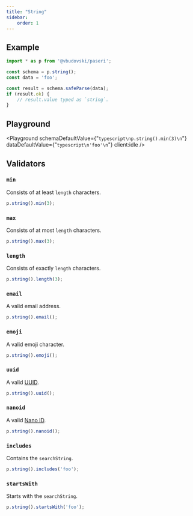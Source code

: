 ```yaml
---
title: "String"
sidebar:
    order: 1
---
```



## Example

```typescript
import * as p from '@vbudovski/paseri';

const schema = p.string();
const data = 'foo';

const result = schema.safeParse(data);
if (result.ok) {
    // result.value typed as `string`.
}
```

## Playground

<Playground
    schemaDefaultValue={"```typescript\np.string().min(3)\n```"}
    dataDefaultValue={"```typescript\n'foo'\n```"}
    client:idle
/>

## Validators

### `min`

Consists of at least `length` characters.

```typescript
p.string().min(3);
```

### `max`

Consists of at most `length` characters.

```typescript
p.string().max(3);
```

### `length`

Consists of exactly `length` characters.

```typescript
p.string().length(3);
```

### `email`

A valid email address.

```typescript
p.string().email();
```

### `emoji`

A valid emoji character.

```typescript
p.string().emoji();
```

### `uuid`

A valid [UUID](https://en.wikipedia.org/wiki/Universally_unique_identifier).

```typescript
p.string().uuid();
```

### `nanoid`

A valid [Nano ID](https://github.com/ai/nanoid).

```typescript
p.string().nanoid();
```

### `includes`

Contains the `searchString`.

```typescript
p.string().includes('foo');
```

### `startsWith`

Starts with the `searchString`.

```typescript
p.string().startsWith('foo');
```

